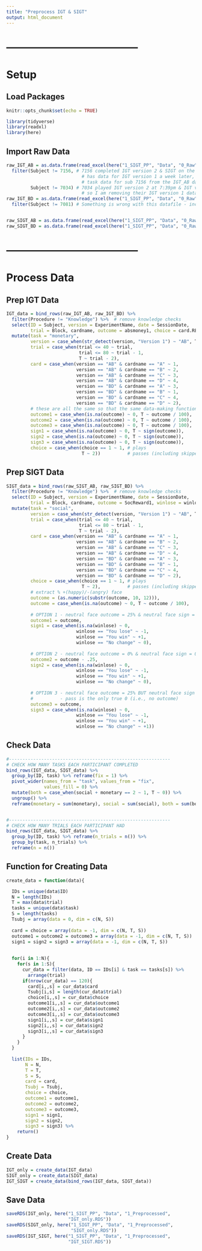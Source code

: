 ```yaml
---
title: "Preprocess IGT & SIGT"
output: html_document
---
```



# --------------------------------------
# Setup
## Load Packages
```r
knitr::opts_chunk$set(echo = TRUE)

library(tidyverse)
library(readxl)
library(here)
```


## Import Raw Data
```r
raw_IGT_AB = as.data.frame(read_excel(here("1_SIGT_PP", "Data", "0_Raw", "IGT_AB_Merged.xlsx"))) %>% 
  filter(Subject != 7156, # 7156 completed IGT version 2 & SIGT on the same day, but then 
                            # has data for IGT version 1 a week later, so I am deleting
                            # task data for sub 7156 from the IGT_AB dataframe (IGT version 1) 
         Subject != 7034) # 7034 played IGT version 2 at 7:39pm & IGT version 1 at 8:20pm,
                            # so I am removing their IGT version 1 data
raw_IGT_BD = as.data.frame(read_excel(here("1_SIGT_PP", "Data", "0_Raw", "IGT_BD_Merged.xlsx"))) %>% 
  filter(Subject != 7081) # Something is wrong with this datafile - incomplete and always played


raw_SIGT_AB = as.data.frame(read_excel(here("1_SIGT_PP", "Data", "0_Raw", "SIGT_AB_Merge_all.xlsx")))
raw_SIGT_BD = as.data.frame(read_excel(here("1_SIGT_PP", "Data", "0_Raw", "SIGT_BD_Merged_all.xlsx")))
```


# --------------------------------------
# Process Data
## Prep IGT Data
```r
IGT_data = bind_rows(raw_IGT_AB, raw_IGT_BD) %>% 
  filter(Procedure != "Knowledge") %>%  # remove knowledge checks
  select(ID = Subject, version = ExperimentName, date = SessionDate, 
         trial = Block, cardname, outcome = absmoney1, choice = card.RESP) %>% 
  mutate(task = "monetary",
         version = case_when(str_detect(version, "Version 1") ~ "AB", T ~ "BD"),
         trial = case_when(trial <= 40 ~ trial,
                           trial <= 80 ~ trial - 1,
                           T ~ trial - 2),
         card = case_when(version == "AB" & cardname == "A" ~ 1,
                          version == "AB" & cardname == "B" ~ 2,
                          version == "AB" & cardname == "C" ~ 3,
                          version == "AB" & cardname == "D" ~ 4,
                          version == "BD" & cardname == "A" ~ 3,
                          version == "BD" & cardname == "B" ~ 1,
                          version == "BD" & cardname == "C" ~ 4,
                          version == "BD" & cardname == "D" ~ 2),
         # these are all the same so that the same data-making function can be used
         outcome1 = case_when(is.na(outcome) ~ 0, T ~ outcome / 100),
         outcome2 = case_when(is.na(outcome) ~ 0, T ~ outcome / 100),
         outcome3 = case_when(is.na(outcome) ~ 0, T ~ outcome / 100),
         sign1 = case_when(is.na(outcome) ~ 0, T ~ sign(outcome)),
         sign2 = case_when(is.na(outcome) ~ 0, T ~ sign(outcome)),
         sign3 = case_when(is.na(outcome) ~ 0, T ~ sign(outcome)),
         choice = case_when(choice == 1 ~ 1, # plays
                            T ~ 2))          # passes (including skipped trials)
```


## Prep SIGT Data
```r
SIGT_data = bind_rows(raw_SIGT_AB, raw_SIGT_BD) %>% 
  filter(Procedure != "Knowledge") %>%  # remove knowledge checks
  select(ID = Subject, version = ExperimentName, date = SessionDate, 
         trial = Block, cardname, outcome = SocReward1, winlose = winlose1, choice = card.RESP) %>% 
  mutate(task = "social",
         version = case_when(str_detect(version, "Version 1") ~ "AB", T ~ "BD"),
         trial = case_when(trial <= 40 ~ trial,
                           trial <= 80 ~ trial - 1,
                           T ~ trial - 2),
         card = case_when(version == "AB" & cardname == "A" ~ 1,
                          version == "AB" & cardname == "B" ~ 2,
                          version == "AB" & cardname == "C" ~ 3,
                          version == "AB" & cardname == "D" ~ 4,
                          version == "BD" & cardname == "A" ~ 3,
                          version == "BD" & cardname == "B" ~ 1,
                          version == "BD" & cardname == "C" ~ 4,
                          version == "BD" & cardname == "D" ~ 2),
         choice = case_when(choice == 1 ~ 1, # plays
                            T ~ 2),          # passes (including skipped trials)
         # extract % +(happy)/-(angry) face
         outcome = (as.numeric(substr(outcome, 10, 12))),
         outcome = case_when(is.na(outcome) ~ 0, T ~ outcome / 100),
         
         # OPTION 1 - neutral face outcome = 25% & neutral face sign = 0
         outcome1 = outcome,
         sign1 = case_when(is.na(winlose) ~ 0, 
                          winlose == "You lose" ~ -1,
                          winlose == "You win" ~ +1,
                          winlose == "No change" ~ 0),
         
         # OPTION 2 - neutral face outcome = 0% & neutral face sign = 0
         outcome2 = outcome - .25,
         sign2 = case_when(is.na(winlose) ~ 0, 
                          winlose == "You lose" ~ -1,
                          winlose == "You win" ~ +1,
                          winlose == "No change" ~ 0),
         
         # OPTION 3 - neutral face outcome = 25% BUT neutral face sign = +1
         #          - pass is the only true 0 (i.e., no outcome)
         outcome3 = outcome,
         sign3 = case_when(is.na(winlose) ~ 0, 
                          winlose == "You lose" ~ -1,
                          winlose == "You win" ~ +1,
                          winlose == "No change" ~ +1))
```


## Check Data
```r
#------------------------------------------------------------
# CHECK HOW MANY TASKS EACH PARTICIPANT COMPLETED
bind_rows(IGT_data, SIGT_data) %>% 
  group_by(ID, task) %>% reframe(fix = 1) %>% 
  pivot_wider(names_from = "task", values_from = "fix",
              values_fill = 0) %>% 
  mutate(both = case_when(social + monetary == 2 ~ 1, T ~ 0)) %>%
  ungroup() %>% 
  reframe(monetary = sum(monetary), social = sum(social), both = sum(both))


#------------------------------------------------------------
# CHECK HOW MANY TRIALS EACH PARTICIPANT HAD
bind_rows(IGT_data, SIGT_data) %>% 
  group_by(ID, task) %>% reframe(n_trials = n()) %>% 
  group_by(task, n_trials) %>% 
  reframe(n = n())
```


## Function for Creating Data
```r
create_data = function(data){

  IDs = unique(data$ID)
  N = length(IDs)
  T = max(data$trial)
  tasks = unique(data$task)
  S = length(tasks)
  Tsubj = array(data = 0, dim = c(N, S))
  
  card = choice = array(data = -1, dim = c(N, T, S))
  outcome1 = outcome2 = outcome3 = array(data = -1, dim = c(N, T, S))
  sign1 = sign2 = sign3 = array(data = -1, dim = c(N, T, S))
    
  
  for(i in 1:N){
    for(s in 1:S){
      cur_data = filter(data, ID == IDs[i] & task == tasks[s]) %>% 
        arrange(trial)
      if(nrow(cur_data) == 120){
        card[i,,s] = cur_data$card
        Tsubj[i,s] = length(cur_data$trial)
        choice[i,,s] = cur_data$choice
        outcome1[i,,s] = cur_data$outcome1
        outcome2[i,,s] = cur_data$outcome2
        outcome3[i,,s] = cur_data$outcome3
        sign1[i,,s] = cur_data$sign1
        sign2[i,,s] = cur_data$sign2
        sign3[i,,s] = cur_data$sign3
      }
    }
  }
  
  list(IDs = IDs,
       N = N,
       T = T,
       S = S,
       card = card,
       Tsubj = Tsubj,
       choice = choice,
       outcome1 = outcome1,
       outcome2 = outcome2,
       outcome3 = outcome3,
       sign1 = sign1,
       sign2 = sign2,
       sign3 = sign3) %>% 
    return()
}
```


## Create Data
```r
IGT_only = create_data(IGT_data)
SIGT_only = create_data(SIGT_data)
IGT_SIGT = create_data(bind_rows(IGT_data, SIGT_data))
```


## Save Data
```r
saveRDS(IGT_only, here("1_SIGT_PP", "Data", "1_Preprocessed",
                       "IGT_only.RDS"))
saveRDS(SIGT_only, here("1_SIGT_PP", "Data", "1_Preprocessed",
                        "SIGT_only.RDS"))
saveRDS(IGT_SIGT, here("1_SIGT_PP", "Data", "1_Preprocessed",
                       "IGT_SIGT.RDS"))
```







